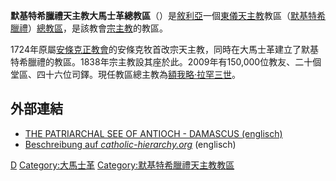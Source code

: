 {{Infobox Roman Catholic diocese
|jurisdiction     = 總教區
|name             = 大馬士革
|latin=Archieparchia Damascena Graecorum Melkitarum
|image =Melkite Greek Catholic Church, Damascus 01.jpg
|caption =聖母安眠主教座堂
|location = [[敘利亞|敘利亞]]
|territory =
|population =
|rite = [[默基特希臘禮天主教會|默基特希臘禮]]
|patron =
|province =
|established = 1724年
|cathedral = 聖母安眠主教座堂
|co-cathedral =
|leadership = 總主教
|website = 
|pope =  
|patriarch= 
|metropolitan =教座缺出期
|ordinary =
|coadjutor archbishop = 
|coadjutor bishop = 
|auxiliary = 
|emeritus = }}

'''默基特希臘禮天主教大馬士革總教區'''（{{lang-la|Archieparchia Damascena Graecorum Melkitarum}}）是[[敘利亞|敘利亞]]一個[[東儀天主教|東儀天主教]]教區（[[默基特希臘禮天主教會|默基特希臘禮]]）[[總教區|總教區]]，是該教會[[宗主教|宗主教]]的教區。

1724年原屬[[安條克正教會|安條克正教會]]的安條克牧首改宗天主教，同時在大馬士革建立了默基特希臘禮的教區。1838年宗主教設其座於此。2009年有150,000位教友、二十個堂區、四十六位司鐸。現任教區總主教為[[額我略·拉罕三世|額我略·拉罕三世]]。

== 外部連結 ==
* [https://web.archive.org/web/20090315004748/http://www.pgc-lb.org/english/Church3.shtml#Damas THE PATRIARCHAL SEE OF ANTIOCH - DAMASCUS  (englisch)]
* [http://www.catholic-hierarchy.org/diocese/ddamm.html Beschreibung auf ''catholic-hierarchy.org'']{{Wayback|url=http://www.catholic-hierarchy.org/diocese/ddamm.html |date=20170715231803 }} (englisch)

{{敘利亞天主教教區}}
{{默基特希臘禮天主教會教區}}

[[Category:敘利亞天主教教區|D]]
[[Category:大馬士革|Category:大馬士革]]
[[Category:默基特希臘禮天主教教區|Category:默基特希臘禮天主教教區]]